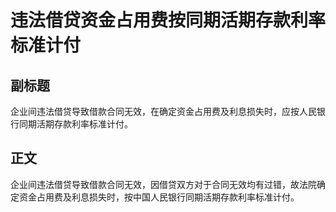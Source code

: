 # 违法借贷资金占用费按同期活期存款利率标准计付
## 副标题
企业间违法借贷导致借款合同无效，在确定资金占用费及利息损失时，应按人民银行同期活期存款利率标准计付。
## 正文
企业间违法借贷导致借款合同无效，因借贷双方对于合同无效均有过错，故法院确定资金占用费及利息损失时，按中国人民银行同期活期存款利率标准计付。